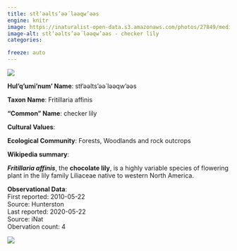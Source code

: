 ```yaml
---
title: stł’əәlts’əә́ ləәqw’əәs
engine: knitr
image: https://inaturalist-open-data.s3.amazonaws.com/photos/27849/medium.jpg
image-alt: stł’əәlts’əә́ ləәqw’əәs - checker lily
categories:

freeze: auto
---
```

![](https://inaturalist-open-data.s3.amazonaws.com/photos/27849/medium.jpg){fig-alt="stł’əәlts’əә́ ləәqw’əәs - checker lily"}

**Hul'q'umi'num' Name**: stł’əәlts’əә́ ləәqw’əәs



**Taxon Name**: Fritillaria affinis

**"Common" Name**: checker lily

**Cultural Values**:  

::: {layout-nrow=1 style="width:60%"}

:::

**Ecological Community**: Forests, Woodlands and rock outcrops

**Wikipedia summary**:  
<p class="mw-empty-elt">
</p>

<p><i><b>Fritillaria affinis</b></i>, the <b>chocolate lily</b>, is a highly variable species of flowering plant in the lily family Liliaceae native to western North America.

**Observational Data**:   
First reported: 2010-05-22  
Source: Hunterston  
Last reported: 2020-05-22  
Source: iNat  
Obervation count: 4

![](community_dist.png)
